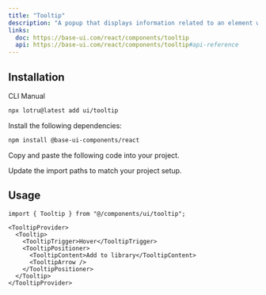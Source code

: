 ```yaml
---
title: "Tooltip"
description: "A popup that displays information related to an element when the element receives keyboard focus or the mouse hovers over it."
links:
  doc: https://base-ui.com/react/components/tooltip
  api: https://base-ui.com/react/components/tooltip#api-reference
---
```


<ComponentPreview id="examples/tooltip-01" />

## Installation

<Tabs defaultValue="cli">

<TabsList>
  <TabsTrigger value="cli">CLI</TabsTrigger>
  <TabsTrigger value="manual">Manual</TabsTrigger>
  <TabsIndicator />
</TabsList>

<TabsContent value="cli">

```bash
npx lotru@latest add ui/tooltip
```

</TabsContent>

<TabsContent value="manual">

<Steps>

<StepTitle>Install the following dependencies:</StepTitle>

```bash
npm install @base-ui-components/react
```

<StepTitle>Copy and paste the following code into your project.</StepTitle>

<ComponentSource id="ui/tooltip" />

<StepTitle>Update the import paths to match your project setup.</StepTitle>

</Steps>

</TabsContent>

</Tabs>

## Usage

```tsx
import { Tooltip } from "@/components/ui/tooltip";
```

```tsx
<TooltipProvider>
  <Tooltip>
    <TooltipTrigger>Hover</TooltipTrigger>
    <TooltipPositioner>
      <TooltipContent>Add to library</TooltipContent>
      <TooltipArrow />
    </TooltipPositioner>
  </Tooltip>
</TooltipProvider>
```
